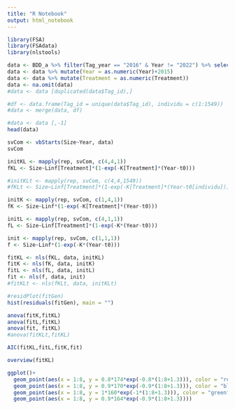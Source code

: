 ```yaml
---
title: "R Notebook"
output: html_notebook
---
```



```r
library(FSA)
library(FSAdata)
library(nlstools)
```

```r
data <- BDD_a %>% filter(Tag_year == "2016" & Year != "2022") %>% select("Tag_id","Year","Size","Treatment")
data <- data %>% mutate(Year = as.numeric(Year)+2015)
data <- data %>% mutate(Treatment = as.numeric(Treatment))
data <- na.omit(data)
#data <- data [duplicated(data$Tag_id),]

#df <- data.frame(Tag_id = unique(data$Tag_id), individu = c(1:1549))
#data <- merge(data, df)

#data <- data [,-1]
head(data)
```

```r
svCom <- vbStarts(Size~Year, data)
svCom
```

```r
initKL <- mapply(rep, svCom, c(4,4,1))
fKL <- Size~Linf[Treatment]*(1-exp(-K[Treatment]*(Year-t0)))

#initKLt <- mapply(rep, svCom, c(4,4,1549))
#fKLt <- Size~Linf[Treatment]*(1-exp(-K[Treatment]*(Year-t0[individu])))

initK <- mapply(rep, svCom, c(1,4,1))
fK <- Size~Linf*(1-exp(-K[Treatment]*(Year-t0)))

initL <- mapply(rep, svCom, c(4,1,1))
fL <- Size~Linf[Treatment]*(1-exp(-K*(Year-t0)))

init <- mapply(rep, svCom, c(1,1,1))
f <- Size~Linf*(1-exp(-K*(Year-t0)))
```

```r
fitKL <- nls(fKL, data, initKL)
fitK <- nls(fK, data, initK)
fitL <- nls(fL, data, initL)
fit <- nls(f, data, init)
#fitKLt <- nls(fKLt, data, initKLt)
```

```r
#residPlot(fitGen)
hist(residuals(fitGen), main = "")
```

```r
anova(fitK,fitKL)
anova(fitL,fitKL)
anova(fit, fitKL)
#anova(fitKLt,fitKL)
```

```r
AIC(fitKL,fitL,fitK,fit)
```
```r
overview(fitKL)
```

```r
ggplot()+
  geom_point(aes(x = 1:8, y = 0.8*174*exp(-0.8*(1:8+1.3))), color = "red")+
  geom_point(aes(x = 1:8, y = 0.9*170*exp(-0.9*(1:8+1.3))), color = "blue")+
  geom_point(aes(x = 1:8, y = 1*160*exp(-1*(1:8+1.3))), color = "green")+
  geom_point(aes(x = 1:8, y = 0.9*164*exp(-0.9*(1:8+1.3))))
```



